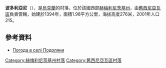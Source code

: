 {{coord|49|37|19|N|27|44|24|E|scale:100000|display=title}}

'''波多利亞尼'''（{{lang-uk|Подоляни}}），是[[烏克蘭|烏克蘭]]的村落，位於該國西部[[赫梅利尼茨基州|赫梅利尼茨基州]]，由[[舊西尼亞瓦區|舊西尼亞瓦區]]負責管轄，始建於1394年，面積1.98平方公里，海拔高度276米，2001年人口215。

==參考資料==
* [http://weather.in.ua/ua/hmel'nickaja/21014 Погода в селі Подоляни] {{Wayback|url=http://weather.in.ua/ua/hmel%27nickaja/21014 |date=20111220105301 }}

{{DEFAULTSORT:Подоляни}}
[[Category:赫梅利尼茨基州村落|Category:赫梅利尼茨基州村落]]
[[Category:舊西尼亞瓦區村落|Category:舊西尼亞瓦區村落]]


{{Khmelnytskyi-geo-stub}}